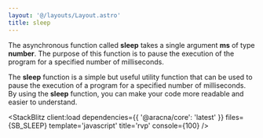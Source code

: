 ```yaml
---
layout: '@/layouts/Layout.astro'
title: sleep
---
```



The asynchronous function called **sleep** takes a single argument **ms** of type **number**. The purpose of this function is to pause the execution of the program for a specified number of milliseconds.

The **sleep** function is a simple but useful utility function that can be used to pause the execution of a program for a specified number of milliseconds. By using the **sleep** function, you can make your code more readable and easier to understand.

<StackBlitz
  client:load
  dependencies={{ '@aracna/core': 'latest' }}
  files={SB_SLEEP}
  template='javascript'
  title='rvp'
  console={100}
/>
